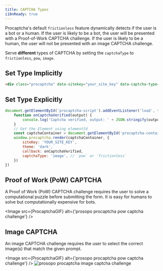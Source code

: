 ```yaml
---
title: CAPTCHA Types
i18nReady: true
---
```


Procaptcha's default `frictionless` feature dynamically detects if the user is a bot or a human. If the user is likely
to be a bot, the user will be presented with a Proof-of-Work CAPTCHA challenge. If the user is likely to be a human, the
user will not be presented with an image CAPTCHA challenge.

Serve **different** types of CAPTCHA by setting the `captchaType` to `frictionless`, `pow`, `image`.

## Set Type Implicitly

```html
<div class="procaptcha" data-sitekey="your_site_key" data-captcha-type="frictionless"></div>
```

## Set Type Explicitly

```javascript
document.getElementById('procaptcha-script').addEventListener('load', function () {
    function onCaptchaVerified(output) {
        console.log('Captcha verified, output: ' + JSON.stringify(output))
    }
    // Get the Element using elementId
    const captchaContainer = document.getElementById('procaptcha-container')
    window.procaptcha.render(captchaContainer, {
        siteKey: 'YOUR_SITE_KEY',
        theme: 'dark',
        callback: onCaptchaVerified,
        captchaType: 'image', // `pow` or `frictionless`
    })
})
```

## Proof of Work (PoW) CAPTCHA

A Proof of Work (PoW) CAPTCHA challenge requires the user to solve a computational puzzle before submitting the form. It is easy for humans to solve but computationally expensive for bots.

<Image src={ProcaptchaGIF} alt={'prosopo procaptcha pow captcha challenge'} />

## Image CAPTCHA

An image CAPTCHA challenge requires the user to select the correct image(s) that match the given prompt.

<Image src={ProcaptchaGIF} alt={'prosopo procaptcha pow captcha challenge'} />
<Image
	src={ImageCaptcha}
	alt="prosopo procaptcha image captcha challenge" />
